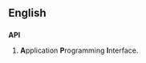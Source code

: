 ==English==
{{Wikipedia}}
==={{initialism}}===
'''API'''
#'''A'''pplication '''P'''rogramming '''I'''nterface.